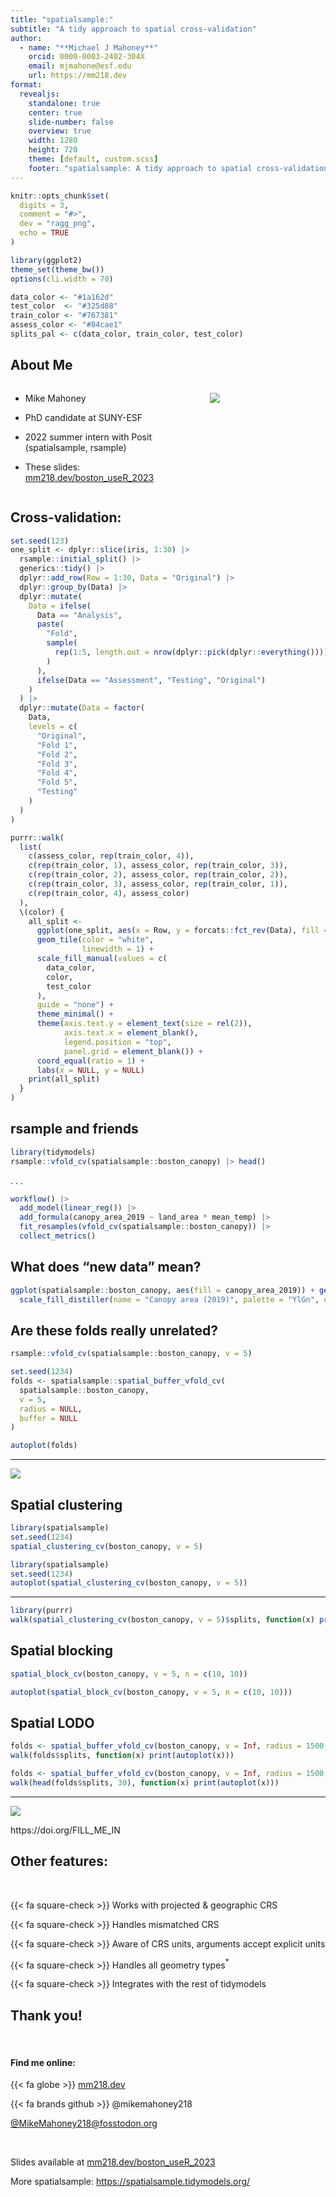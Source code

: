 ```yaml
---
title: "spatialsample:"
subtitle: "A tidy approach to spatial cross-validation"
author:
  - name: "**Michael J Mahoney**"
    orcid: 0000-0003-2402-304X
    email: mjmahone@esf.edu
    url: https://mm218.dev
format: 
  revealjs: 
    standalone: true
    center: true
    slide-number: false
    overview: true
    width: 1280
    height: 720
    theme: [default, custom.scss]
    footer: "spatialsample: A tidy approach to spatial cross-validation - https://mm218.dev/boston_useR_2023"
---
```


```r
knitr::opts_chunk$set(
  digits = 3,
  comment = "#>",
  dev = "ragg_png",
  echo = TRUE
)

library(ggplot2)
theme_set(theme_bw())
options(cli.width = 70)

data_color <- "#1a162d"
test_color  <- "#325d88"
train_color <- "#767381"
assess_color <- "#84cae1"
splits_pal <- c(data_color, train_color, test_color)
```


## About Me

:::: {.columns}
::: {.column width="50%"}

- Mike Mahoney

- PhD candidate at SUNY-ESF

- 2022 summer intern with Posit (spatialsample, rsample)

- These slides: [mm218.dev/boston_useR_2023](https://mm218.dev/boston_useR_2023)

:::

::: {.column width="10%"}
:::

::: {.column width="40%"}

![](me.jpeg)

:::
::::

## Cross-validation:

```r
set.seed(123)
one_split <- dplyr::slice(iris, 1:30) |> 
  rsample::initial_split() |> 
  generics::tidy() |> 
  dplyr::add_row(Row = 1:30, Data = "Original") |> 
  dplyr::group_by(Data) |> 
  dplyr::mutate(
    Data = ifelse(
      Data == "Analysis", 
      paste(
        "Fold",
        sample(
          rep(1:5, length.out = nrow(dplyr::pick(dplyr::everything())))
        )
      ),
      ifelse(Data == "Assessment", "Testing", "Original")
    )
  ) |> 
  dplyr::mutate(Data = factor(
    Data, 
    levels = c(
      "Original", 
      "Fold 1", 
      "Fold 2", 
      "Fold 3", 
      "Fold 4", 
      "Fold 5", 
      "Testing"
    )
  )
)

purrr::walk(
  list(
    c(assess_color, rep(train_color, 4)),
    c(rep(train_color, 1), assess_color, rep(train_color, 3)),
    c(rep(train_color, 2), assess_color, rep(train_color, 2)),
    c(rep(train_color, 3), assess_color, rep(train_color, 1)),
    c(rep(train_color, 4), assess_color)
  ),
  \(color) {
    all_split <- 
      ggplot(one_split, aes(x = Row, y = forcats::fct_rev(Data), fill = Data)) + 
      geom_tile(color = "white",
                linewidth = 1) + 
      scale_fill_manual(values = c(
        data_color, 
        color, 
        test_color
      ), 
      guide = "none") +
      theme_minimal() +
      theme(axis.text.y = element_text(size = rel(2)),
            axis.text.x = element_blank(),
            legend.position = "top",
            panel.grid = element_blank()) +
      coord_equal(ratio = 1) +
      labs(x = NULL, y = NULL)
    print(all_split)
  }
)
```

## rsample and friends

```r
library(tidymodels)
rsample::vfold_cv(spatialsample::boston_canopy) |> head()
```

. . .

```r
workflow() |> 
  add_model(linear_reg()) |> 
  add_formula(canopy_area_2019 ~ land_area * mean_temp) |> 
  fit_resamples(vfold_cv(spatialsample::boston_canopy)) |> 
  collect_metrics()
```


## What does "new data" mean?

```r
ggplot(spatialsample::boston_canopy, aes(fill = canopy_area_2019)) + geom_sf() + 
  scale_fill_distiller(name = "Canopy area (2019)", palette = "YlGn", direction = 1)
```

## Are these folds really unrelated?

```r
rsample::vfold_cv(spatialsample::boston_canopy, v = 5)
```

```r
set.seed(1234)
folds <- spatialsample::spatial_buffer_vfold_cv(
  spatialsample::boston_canopy, 
  v = 5, 
  radius = NULL, 
  buffer = NULL
)

autoplot(folds)
```

---

![](https://raw.githubusercontent.com/rstudio/hex-stickers/main/PNG/spatialsample.png){.quarto-figure-center}


## Spatial clustering

```r
library(spatialsample)
set.seed(1234)
spatial_clustering_cv(boston_canopy, v = 5)
```

```r
library(spatialsample)
set.seed(1234)
autoplot(spatial_clustering_cv(boston_canopy, v = 5))
```

---

```r
library(purrr)
walk(spatial_clustering_cv(boston_canopy, v = 5)$splits, function(x) print(autoplot(x)))
```

## Spatial blocking

```r
spatial_block_cv(boston_canopy, v = 5, n = c(10, 10))
```

```r
autoplot(spatial_block_cv(boston_canopy, v = 5, n = c(10, 10)))
```

## Spatial LODO

```r
folds <- spatial_buffer_vfold_cv(boston_canopy, v = Inf, radius = 1500, buffer = 1500)
walk(folds$splits, function(x) print(autoplot(x)))
```

```r
folds <- spatial_buffer_vfold_cv(boston_canopy, v = Inf, radius = 1500, buffer = 1500)
walk(head(folds$splits, 30), function(x) print(autoplot(x)))
```

---

![](fig-comparisons-1.png){.quarto-figure-center}

https://doi.org/FILL_ME_IN

## Other features:

<br />

{{< fa square-check >}}  Works with projected & geographic CRS

{{< fa square-check >}} Handles mismatched CRS 

{{< fa square-check >}} Aware of CRS units, arguments accept explicit units

{{< fa square-check >}} Handles all geometry types$^*$

{{< fa square-check >}} Integrates with the rest of tidymodels

## Thank you!

<br />

#### Find me online:

{{< fa globe >}} [mm218.dev](https://mm218.dev) 

{{< fa brands github >}} @mikemahoney218 

<i class="fab fa-mastodon"></i> [@MikeMahoney218@fosstodon.org](https://fosstodon.org/@MikeMahoney218)

<br />

Slides available at [mm218.dev/boston_useR_2023](https://mm218.dev/boston_useR_2023)

More spatialsample: [https://spatialsample.tidymodels.org/](https://spatialsample.tidymodels.org/)
